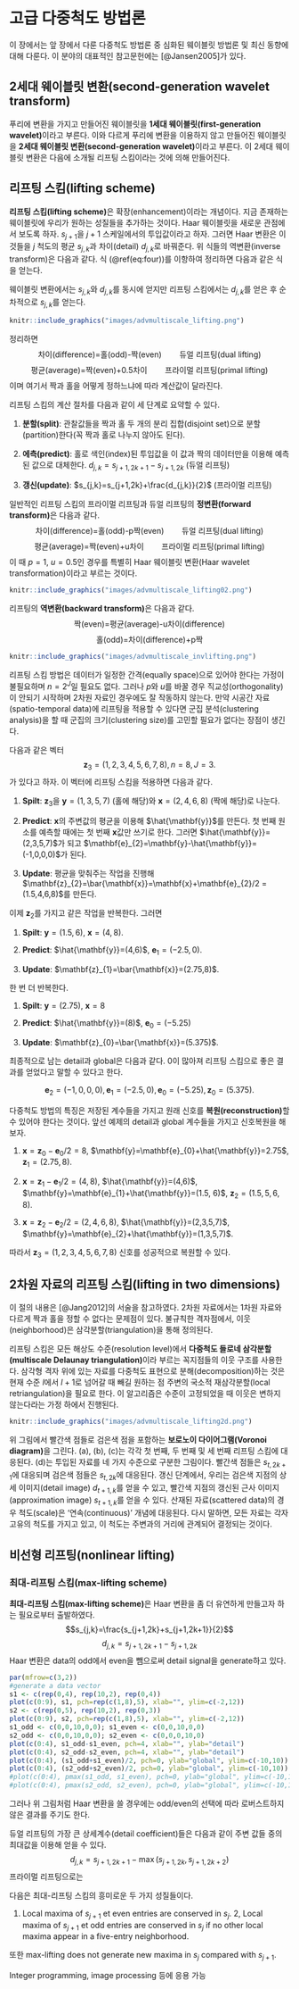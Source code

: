 # 고급 다중척도 방법론 {#admultiscale}

이 장에서는 앞 장에서 다룬 다중척도 방법론 중 심화된 웨이블릿 방법론 및 최신 동향에 대해 다룬다. 이 분야의 대표적인 참고문헌에는 [@Jansen2005]가 있다.

## 2세대 웨이블릿 변환(second-generation wavelet transform)

푸리에 변환을 가지고 만들어진 웨이블릿을 **1세대 웨이블릿(first-generation wavelet)**이라고 부른다. 이와 다르게 푸리에 변환을 이용하지 않고 만들어진 웨이블릿을 **2세대 웨이블릿 변환(second-generation wavelet)**이라고 부른다. 이 2세대 웨이블릿 변환은 다음에 소개될 리프팅 스킴이라는 것에 의해 만들어진다.

## 리프팅 스킴(lifting scheme)

**리프팅 스킴(lifting scheme)**은 확장(enhancement)이라는 개념이다. 지금 존재하는 웨이블릿에 우리가 원하는 성질들을 추가하는 것이다. Haar 웨이블릿을 새로운 관점에서 보도록 하자. $s_{j+1}$을 $j+1$ 스케일에서의 투입값이라고 하자. 그러면 Haar 변환은 이것들을 $j$ 척도의 평균 $s_{j,k}$과 차이(detail) $d_{j,k}$로 바꿔준다.
\begin{equation}
    s_{j,k}=\frac{s_{j+1,2k}+s_{j+1,2k+1}}{2}
\end{equation}
\begin{equation}
    d_{j,k}=s_{j+1,2k+1}-s_{j+1,2k}
\end{equation}
위 식들의 역변환(inverse transform)은 다음과 같다.
\begin{equation}
    s_{j+1,2k+1}=s_{j,k}+\frac{d_{j,k}}{2}
\end{equation}
\begin{equation}
    s_{j+1,2k}=s_{j,k}-\frac{d_{j,k}}{2}\label{eq:four}
\end{equation}
식 (\@ref(eq:four))를 이항하여 정리하면 다음과 같은 식을 얻는다.
\begin{equation}
    s_{j,k}=s_{j+1,2k}+\frac{d_{j,k}}{2}.
\end{equation}

웨이블릿 변환에서는 $s_{j,k}$와 $d_{j,k}$를 동시에 얻지만 리프팅 스킴에서는 $d_{j,k}$를 얻은 후 순차적으로 $s_{j,k}$를 얻는다.

```r
knitr::include_graphics("images/advmultiscale_lifting.png")
```

정리하면
$$\text{차이(difference)=홀(odd)-짝(even)} \qquad{\text{듀얼 리프팅(dual lifting)}}$$
$$\text{평균(average)=짝(even)+0.5차이} \qquad{\text{프라이멀 리프팅(primal lifting)}}$$
이며 여기서 짝과 홀을 어떻게 정하느냐에 따라 계산값이 달라진다.

리프팅 스킴의 계산 절차를 다음과 같이 세 단계로 요약할 수 있다.

1. **분할(split)**: 관찰값들을 짝과 홀 두 개의 분리 집합(disjoint set)으로 분할(partition)한다(꼭 짝과 홀로 나누지 않아도 된다).

2. **에측(predict)**: 홀로 색인(index)된 투입값을 이 값과 짝의 데이터만을 이용해 예측된 값으로 대체한다. $d_{j,k}=s_{j+1,2k+1}-s_{j+1,2k}$ (듀얼 리프팅)

3. **갱신(update)**: $s_{j,k}=s_{j+1,2k}+\frac{d_{j,k}}{2}$ (프라이멀 리프팅)

일반적인 리프팅 스킴의 프라이멀 리프팅과 듀얼 리프팅의 **정변환(forward transform)**은 다음과 같다.
$$\text{차이(difference)=홀(odd)-p짝(even)} \qquad{\text{듀얼 리프팅(dual lifting)}}$$
$$\text{평균(average)=짝(even)+u차이} \qquad{\text{프라이멀 리프팅(primal lifting)}}$$
이 때 $p=1$, $u=0.5$인 경우를 특별히 Haar 웨이블릿 변환(Haar wavelet transformation)이라고 부르는 것이다.

```r
knitr::include_graphics("images/advmultiscale_lifting02.png")
```

리프팅의 **역변환(backward transform)**은 다음과 같다.
$$\text{짝(even)=평균(average)-u차이(difference)} $$
$$\text{홀(odd)=차이(difference)+p짝} $$

```r
knitr::include_graphics("images/advmultiscale_invlifting.png")
```

리프팅 스킴 방법은 데이터가 일정한 간격(equally space)으로 있어야 한다는 가정이 불필요하며 $n=2^{J}$일 필요도 없다. 그러나 $p$와 $u$를 바꿀 경우 직교성(orthogonality)이 안되기 시작하며 2차원 자료인 경우에도 잘 작동하지 않는다. 만약 시공간 자료(spatio-temporal data)에 리프팅을 적용할 수 있다면 군집 분석(clustering analysis)을 할 때 군집의 크기(clustering size)를 고민할 필요가 없다는 장점이 생긴다.

<div class="example">

다음과 같은 벡터 
$$\mathbf{z}_{3}=(1,2,3,4,5,6,7,8), n=8, J=3.$$
가 있다고 하자. 이 벡터에 리프팅 스킴을 적용하면 다음과 같다.

1. **Spilt**: $\mathbf{z}_{3}$을 $\mathbf{y}=(1,3,5,7)$ (홀에 해당)와 $\mathbf{x}=(2,4,6,8)$ (짝에 해당)로 나눈다.

2. **Predict**: $\mathbf{x}$의 주변값의 평균을 이용해 $\hat{\mathbf{y}}$를 만든다. 첫 번째 원소를 예측할 때에는 첫 번째 $\mathbf{x}$값만 쓰기로 한다. 그러면 $\hat{\mathbf{y}}=(2,3,5,7)$가 되고 $\mathbf{e}_{2}=\mathbf{y}-\hat{\mathbf{y}}=(-1,0,0,0)$가 된다.

3. **Update**: 평균을 맞춰주는 작업을 진행해 $\mathbf{z}_{2}=\bar{\mathbf{x}}=\mathbf{x}+\mathbf{e}_{2}/2 = (1.5,4,6,8)$를 만든다.

이제 $\mathbf{z}_{2}$를 가지고 같은 작업을 반복한다. 그러면

1. **Spilt**: $\mathbf{y}=(1.5,6)$, $\mathbf{x}=(4, 8)$.

2. **Predict**: $\hat{\mathbf{y}}=(4,6)$, $\mathbf{e}_{1}=(-2.5,0)$.

3. **Update**: $\mathbf{z}_{1}=\bar{\mathbf{x}}=(2.75,8)$.

한 번 더 반복한다.

1. **Spilt**:  $\mathbf{y}=(2.75)$, $\mathbf{x}=8$

2. **Predict**: $\hat{\mathbf{y}}=(8)$, $\mathbf{e}_{0}=(-5.25)$

3. **Update**: $\mathbf{z}_{0}=\bar{\mathbf{x}}=(5.375)$.

최종적으로 남는 detail과 global은 다음과 같다. 0이 많아져 리프팅 스킴으로 좋은 결과를 얻었다고 말할 수 있다고 한다.

$$\mathbf{e}_{2}=(-1,0,0,0), \mathbf{e}_{1}=(-2.5,0), \mathbf{e}_{0}=(-5.25), \mathbf{z}_{0}=(5.375).$$

</div>

<div class="example">

다중척도 방법의 특징은 저장된 계수들을 가지고 원래 신호를 **복원(reconstruction)**할 수 있어야 한다는 것이다. 앞선 예제의 detail과 global 계수들을 가지고 신호복원을 해보자.

1. $\mathbf{x}=\mathbf{z}_{0}-\mathbf{e}_{0}/2=8$, $\mathbf{y}=\mathbf{e}_{0}+\hat{\mathbf{y}}=2.75$, $\mathbf{z}_{1}=(2.75, 8)$.

2. $\mathbf{x}=\mathbf{z}_{1}-\mathbf{e}_{1}/2=(4,8)$, $\hat{\mathbf{y}}=(4,6)$, $\mathbf{y}=\mathbf{e}_{1}+\hat{\mathbf{y}}=(1.5, 6)$, $\mathbf{z}_{2}=(1.5, 5, 6, 8)$.

3. $\mathbf{x}=\mathbf{z}_{2}-\mathbf{e}_{2}/2=(2,4,6,8)$, $\hat{\mathbf{y}}=(2,3,5,7)$, $\mathbf{y}=\mathbf{e}_{2}+\hat{\mathbf{y}}=(1,3,5,7)$.

따라서 $\mathbf{z}_{3}=(1,2,3,4,5,6,7,8)$ 신호를 성공적으로 복원할 수 있다.

</div>

## 2차원 자료의 리프팅 스킴(lifting in two dimensions)

이 절의 내용은 [@Jang2012]의 서술을 참고하였다. 2차원 자료에서는 1차원 자료와 다르게 짝과 홀을 정할 수 없다는 문제점이 있다. 불규칙한 격자점에서, 이웃(neighborhood)은 삼각분할(triangulation)을 통해 정의된다.

리프팅 스킴은 모든 해상도 수준(resolution level)에서 **다중척도 들로네 삼각분할(multiscale Delaunay triangulation)**이라 부르는 꼭지점들의 이웃 구조를 사용한다. 삼각형 격자 위에 있는 자료를 다중척도 표현으로 분해(decomposition)하는 것은 현재 수준 $l$에서 $l+1$로 넘어갈 때 빼길 원하는 점 주변의 국소적 재삼각분할(local retriangulation)을 필요로 한다. 이 알고리즘은 수준이 고정되었을 때 이웃은 변하지 않는다라는 가정 하에서 진행된다.

```r
knitr::include_graphics("images/advmultiscale_lifting2d.png")
```

위 그림에서 빨간색 점들로 검은색 점을 포함하는 **보로노이 다이어그램(Voronoi diagram)**을 그린다. (a), (b), (c)는 각각 첫 번째, 두 번째 및 세 번째 리프팅 스킴에 대응된다. (d)는 투입된 자료를 네 가지 수준으로 구분한 그림이다. 빨간색 점들은 $s_{t,2k+1}$에 대응되며 검은색 점들은 $s_{t,2k}$에 대응된다. 갱신 단계에서, 우리는 검은색 지점의 상세 이미지(detail image) $d_{t+1,k}$를 얻을 수 있고, 빨간색 지점의 갱신된 근사 이미지(approximation image) $s_{t+1,k}$를 얻을 수 있다. 산재된 자료(scattered data)의 경우 척도(scale)은 '연속(continuous)' 개념에 대응된다. 다시 말하면, 모든 자료는 각자 고유의 척도를 가지고 있고, 이 척도는 주변과의 거리에 관계되어 결정되는 것이다.

## 비선형 리프팅(nonlinear lifting)

### 최대-리프팅 스킴(max-lifting scheme)

**최대-리프팅 스킴(max-lifting scheme)**은 Haar 변환을 좀 더 유연하게 만들고자 하는 필요로부터 출발하였다.
$$s_{j,k}=\frac{s_{j+1,2k}+s_{j+1,2k+1}}{2}$$
$$d_{j,k}=s_{j+1,2k+1}-s_{j+1,2k}$$
Haar 변환은 data의 odd에서 even을 뺌으로써 detail signal을 generate하고 있다.

```r
par(mfrow=c(3,2))
#generate a data vector
s1 <- c(rep(0,4), rep(10,2), rep(0,4))
plot(c(0:9), s1, pch=rep(c(1,8),5), xlab="", ylim=c(-2,12))
s2 <- c(rep(0,5), rep(10,2), rep(0,3))
plot(c(0:9), s2, pch=rep(c(1,8),5), xlab="", ylim=c(-2,12))
s1_odd <- c(0,0,10,0,0); s1_even <- c(0,0,10,0,0)
s2_odd <- c(0,0,10,0,0); s2_even <- c(0,0,0,10,0)
plot(c(0:4), s1_odd-s1_even, pch=4, xlab="", ylab="detail")
plot(c(0:4), s2_odd-s2_even, pch=4, xlab="", ylab="detail")
plot(c(0:4), (s1_odd+s1_even)/2, pch=0, ylab="global", ylim=c(-10,10))
plot(c(0:4), (s2_odd+s2_even)/2, pch=0, ylab="global", ylim=c(-10,10))
#plot(c(0:4), pmax(s1_odd, s1_even), pch=0, ylab="global", ylim=c(-10,10))
#plot(c(0:4), pmax(s2_odd, s2_even), pch=0, ylab="global", ylim=c(-10,10))
```

그러나 위 그림처럼 Haar 변환을 쓸 경우에는 odd/even의 선택에 따라 로버스트하지 않은 결과를 주기도 한다.

듀얼 리프팅의 가장 큰 상세계수(detail coefficient)들은 다음과 같이 주변 값들 중의 최대값을 이용해 얻을 수 있다.
$$d_{j,k}=s_{j+1,2k+1}-\max(s_{j+1,2k},s_{j+1,2k+2})$$
프라이멀 리프팅으로는

\begin{eqnarray*}
s_{j,k}&=& s_{j+1,2k}+\max (0,d_{j,k},d_{j,k-1})\\
&=&s_{j+1,2k}+\max (0, s_{j+1,2k+1}-s_{j+1,2k}, \\
& &s_{j+1,2k+1}-s_{j+1,2k+2}, s_{j+1,2k-1}-s_{j+1,2k-2}, s_{j+1,2k-1}-s_{j+1,2k})
\end{eqnarray*}

다음은 최대-리프팅 스킴의 흥미로운 두 가지 성질들이다.

1. Local maxima of $s_{j+1}$ et even entries are conserved in $s_{j}$.
2, Local maxima of $s_{j+1}$ et odd entries are conserved in $s_{j}$ if no other local maxima appear in a five-entry neighborhood.

또한 max-lifting does not generate new maxima in $s_{j}$ compared with $s_{j+1}$.

Integer programming, image processing 등에 응용 가능
